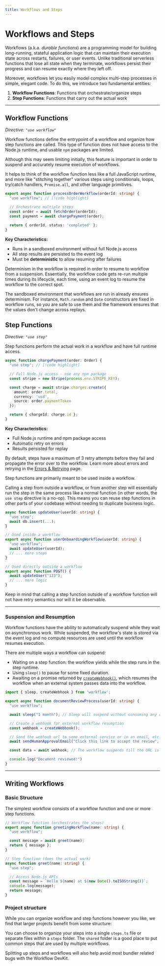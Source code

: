 ```yaml
---
title: Workflows and Steps
---
```



# Workflows and Steps

Workflows (a.k.a. *durable functions*) are a programming model for building long-running, stateful application logic that can maintain their execution state across restarts, failures, or user events. Unlike traditional serverless functions that lose all state when they terminate, workflows persist their progress and can resume exactly where they left off.

Moreover, workflows let you easily model complex multi-step processes in simple, elegant code. To do this, we introduce two fundamental entities:

1. **Workflow Functions**: Functions that orchestrate/organize steps
2. **Step Functions**: Functions that carry out the actual work

---

## Workflow Functions

*Directive: `"use workflow"`*

Workflow functions define the entrypoint of a workflow and organize how step functions are called. This type of function does not have access to the Node.js runtime, and usable `npm` packages are limited.

Although this may seem limiting initially, this feature is important in order to suspend and accurately resume execution of workflows.

It helps to think of the workflow function less like a full JavaScript runtime, and more like "stitching together" various steps using conditionals, loops, try/catch handlers, `Promise.all`, and other language primitives.

```typescript lineNumbers
export async function processOrderWorkflow(orderId: string) {
  "use workflow"; // [!code highlight]

  // Orchestrate multiple steps
  const order = await fetchOrder(orderId);
  const payment = await chargePayment(order);

  return { orderId, status: 'completed' };
}
```

**Key Characteristics:**

- Runs in a sandboxed environment without full Node.js access
- All step results are persisted to the event log
- Must be **deterministic** to allow resuming after failures

Determinism in the workflow is required in order to resume to workflow from a suspension. Essentially, the workflow code gets re-run multiple times during its lifecycle,
each time, using an event log to resume the workflow to the correct spot.

The sandboxed environment that workflows are run in already ensures determinism. For instance, `Math.random` and `Date` constructors are fixed in workflow runs, so you are safe to use them and the framework ensures that the values don't change across replays.

## Step Functions

*Directive: `"use step"`*

Step functions perform the actual work in a workflow and have full runtime access.

```typescript lineNumbers
async function chargePayment(order: Order) {
  "use step"; // [!code highlight]

  // Full Node.js access - use any npm package
  const stripe = new Stripe(process.env.STRIPE_KEY);

  const charge = await stripe.charges.create({
    amount: order.total,
    currency: 'usd',
    source: order.paymentToken
  });

  return { chargeId: charge.id };
}
```

**Key Characteristics:**

- Full Node.js runtime and npm package access
- Automatic retry on errors
- Results persisted for replay

By default, steps have a maximum of 3 retry attempts before they fail and propagate the error over to the workflow. Learn more about errors and retrying in the [Errors & Retrying](/docs/foundations/errors-and-retries) page.

<Callout type="info">
Step functions are primarily meant to be used inside a workflow.
</Callout>

Calling a step from outside a workflow, or from another step will essentially run the step in the same process like a normal function (in other words, the `use step` directive is a no-op). This means you can reuse step functions in other parts of your codebase without needing to duplicate business logic.


```typescript lineNumbers
async function updateUser(userId: string) {
  "use step";
  await db.insert(...);
}

// Used inside a workflow
export async function userOnboardingWorkflow(userId: string) {
  "use workflow";
  await updateUser(userId);
  // ... more steps
}

// Used directly outside a workflow
export async function POST() {
  await updateUser("123");
  // ... more logic
}
```

<Callout type="info">
Keep in mind that calling a step function outside of a workflow function will not have retry semantics nor will it be observable.
</Callout>

---

### Suspension and Resumption

Workflow functions have the ability to automatically suspend while they wait on asynchronous work. While suspended, the workflow's state is stored via the event log and no compute resources are used until the workflow resumes execution.

There are multiple ways a workflow can suspend:

- Waiting on a step function: the workflow yields while the step runs in the step runtime.
- Using `sleep()` to pause for some fixed duration.
- Awaiting on a promise returned by [`createWebhook()`](/docs/api-reference/workflow/create-webhook), which resumes the workflow when an external system passes data into the workflow.

```typescript lineNumbers
import { sleep, createWebhook } from 'workflow';

export async function documentReviewProcess(userId: string) {
  "use workflow";

  await sleep("1 month"); // Sleep will suspend without consuming any resources [!code highlight]

  // Create a webhook for external workflow resumption
  const webhook = createWebhook();

  // Send the webhook url to some external service or in an email, etc.
  await sendHumanApprovalEmail("Click this link to accept the review", webhook.url)

  const data = await webhook; // The workflow suspends till the URL is resumed [!code highlight]

  console.log("Document reviewed!")
}
```

---

## Writing Workflows

### Basic Structure

The simplest workflow consists of a workflow function and one or more step functions.

```typescript lineNumbers
// Workflow function (orchestrates the steps)
export async function greetingWorkflow(name: string) {
  "use workflow";

  const message = await greet(name);
  return { message };
}

// Step function (does the actual work)
async function greet(name: string) {
  "use step";

  // Access Node.js APIs
  const message = `Hello ${name} at ${new Date().toISOString()}`;
  console.log(message);
  return message;
}
```

### Project structure

While you can organize workflow and step functions however you like, we find that larger projects benefit from some structure:
<Files>
  <Folder name="workflows" defaultOpen disabled>
    <Folder name="userOnboarding" defaultOpen disabled>
      <File name="index.ts" />
      <File name="steps.ts" />
    </Folder>
    <Folder name="aiVideoGeneration" defaultOpen disabled>
      <File name="index.ts" />
      <Folder name="steps" defaultOpen disabled>
        <File name="transcribeUpload.ts" />
        <File name="generateVideo.ts" />
        <File name="notifyUser.ts" />
      </Folder>
    </Folder>
    <Folder name="shared" defaultOpen disabled>
      <File name="validateInput.ts" />
      <File name="logActivity.ts" />
    </Folder>
  </Folder>
</Files>

You can choose to organize your steps into a single `steps.ts` file or separate files within a `steps` folder. The `shared` folder is a good place to put common steps that are used by multiple workflows.

<Callout type="info">
Splitting up steps and workflows will also help avoid most bundler related bugs with the Workflow DevKit.
</Callout>
